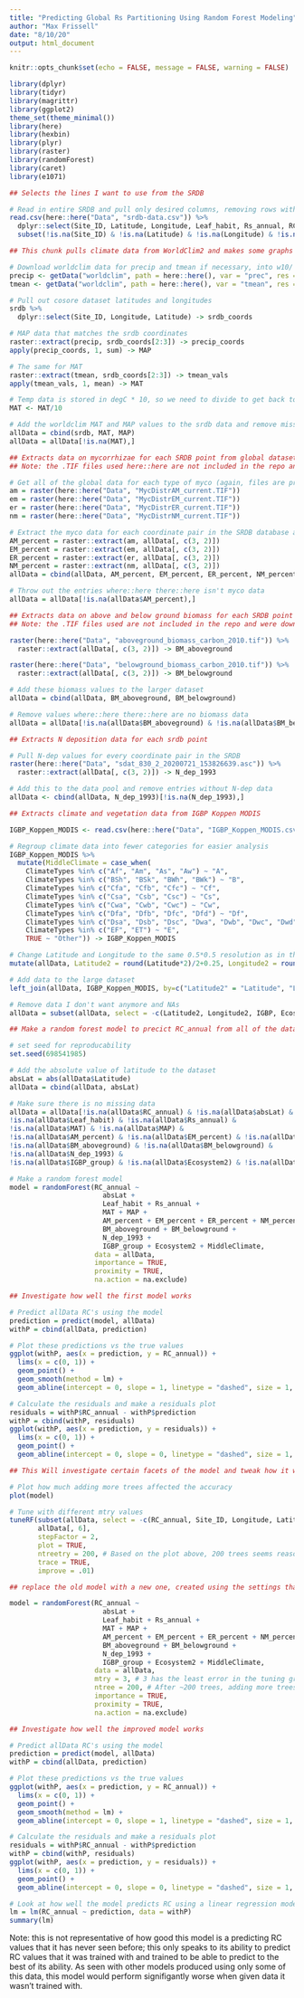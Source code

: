 ```yaml
---
title: "Predicting Global Rs Partitioning Using Random Forest Modeling"
author: "Max Frissell"
date: "8/10/20"
output: html_document
---
```


```r
knitr::opts_chunk$set(echo = FALSE, message = FALSE, warning = FALSE)

library(dplyr)
library(tidyr)
library(magrittr)
library(ggplot2)
theme_set(theme_minimal())
library(here)
library(hexbin)
library(plyr)
library(raster)
library(randomForest)
library(caret)
library(e1071)
```

```r
## Selects the lines I want to use from the SRDB

# Read in entire SRDB and pull only desired columns, removing rows with missing values
read.csv(here::here("Data", "srdb-data.csv")) %>%
  dplyr::select(Site_ID, Latitude, Longitude, Leaf_habit, Rs_annual, RC_annual, Manipulation) %>%
  subset(!is.na(Site_ID) & !is.na(Latitude) & !is.na(Longitude) & !is.na(Leaf_habit) & !is.na(Rs_annual) & RC_annual > 0 & RC_annual < 1 & !is.na(RC_annual) & Manipulation == "None") -> srdb
```

```r
## This chunk pulls climate data from WorldClim2 and makes some graphs from the mean annual temperature and precipitation data

# Download worldclim data for precip and tmean if necessary, into w10/ folder
precip <- getData("worldclim", path = here::here(), var = "prec", res = 10, download = !file.exists("wc10/prec1.hdr"))
tmean <- getData("worldclim", path = here::here(), var = "tmean", res = 10, download = !file.exists("wc10/wc10/tmean1.hdr"))

# Pull out cosore dataset latitudes and longitudes
srdb %>%
  dplyr::select(Site_ID, Longitude, Latitude) -> srdb_coords

# MAP data that matches the srdb coordinates
raster::extract(precip, srdb_coords[2:3]) -> precip_coords
apply(precip_coords, 1, sum) -> MAP

# The same for MAT
raster::extract(tmean, srdb_coords[2:3]) -> tmean_vals
apply(tmean_vals, 1, mean) -> MAT

# Temp data is stored in degC * 10, so we need to divide to get back to degC
MAT <- MAT/10

# Add the worldclim MAT and MAP values to the srdb data and remove missing values
allData = cbind(srdb, MAT, MAP)
allData = allData[!is.na(MAT),]
```

``` r
## Extracts data on mycorrhizae for each SRDB point from global dataset from Soudzilovskaia et al. 2019
## Note: the .TIF files used here::here are not included in the repo and were downloaded from https://github.com/nasoudzilovskaia/Soudzilovskaia_NatureComm_MycoMaps/tree/master/Maps_Myco_veg_current on 7/14/20

# Get all of the global data for each type of myco (again, files are pre-downloaded and not in the GitHub repo)
am = raster(here::here("Data", "MycDistrAM_current.TIF"))
em = raster(here::here("Data", "MycDistrEM_current.TIF"))
er = raster(here::here("Data", "MycDistrER_current.TIF"))
nm = raster(here::here("Data", "MycDistrNM_current.TIF"))

# Extract the myco data for each coordinate pair in the SRDB database and add it to the rest of the data
AM_percent = raster::extract(am, allData[, c(3, 2)])
EM_percent = raster::extract(em, allData[, c(3, 2)])
ER_percent = raster::extract(er, allData[, c(3, 2)])
NM_percent = raster::extract(nm, allData[, c(3, 2)])
allData = cbind(allData, AM_percent, EM_percent, ER_percent, NM_percent)

# Throw out the entries where::here there::here isn't myco data
allData = allData[!is.na(allData$AM_percent),]
```

``` r
## Extracts data on above and below ground biomass for each SRDB point from global dataset from Spawn et al. 2020
## Note: the .TIF files used are not included in the repo and were downloaded from https://daac.ornl.gov/cgi-bin/dsviewer.pl?ds_id=1763 on 7/15/20

raster(here::here("Data", "aboveground_biomass_carbon_2010.tif")) %>%
  raster::extract(allData[, c(3, 2)]) -> BM_aboveground

raster(here::here("Data", "belowground_biomass_carbon_2010.tif")) %>%
  raster::extract(allData[, c(3, 2)]) -> BM_belowground

# Add these biomass values to the larger dataset
allData = cbind(allData, BM_aboveground, BM_belowground)

# Remove values where::here there::here are no biomass data
allData = allData[!is.na(allData$BM_aboveground) & !is.na(allData$BM_belowground),]
```

``` r
## Extracts N deposition data for each srdb point

# Pull N-dep values for every coordinate pair in the SRDB
raster(here::here("Data", "sdat_830_2_20200721_153826639.asc")) %>%
  raster::extract(allData[, c(3, 2)]) -> N_dep_1993

# Add this to the data pool and remove entries without N-dep data
allData <- cbind(allData, N_dep_1993)[!is.na(N_dep_1993),]
```

``` r
## Extracts climate and vegetation data from IGBP Koppen MODIS

IGBP_Koppen_MODIS <- read.csv(here::here("Data", "IGBP_Koppen_MODIS.csv"))

# Regroup climate data into fewer categories for easier analysis
IGBP_Koppen_MODIS %>% 
  mutate(MiddleClimate = case_when(
    ClimateTypes %in% c("Af", "Am", "As", "Aw") ~ "A",
    ClimateTypes %in% c("BSh", "BSk", "BWh", "BWk") ~ "B",
    ClimateTypes %in% c("Cfa", "Cfb", "Cfc") ~ "Cf",
    ClimateTypes %in% c("Csa", "Csb", "Csc") ~ "Cs",
    ClimateTypes %in% c("Cwa", "Cwb", "Cwc") ~ "Cw",
    ClimateTypes %in% c("Dfa", "Dfb", "Dfc", "Dfd") ~ "Df",
    ClimateTypes %in% c("Dsa", "Dsb", "Dsc", "Dwa", "Dwb", "Dwc", "Dwd") ~ "Dsw",
    ClimateTypes %in% c("EF", "ET") ~ "E",
    TRUE ~ "Other")) -> IGBP_Koppen_MODIS

# Change Latitude and Longitude to the same 0.5*0.5 resolution as in the dataset
mutate(allData, Latitude2 = round(Latitude*2)/2+0.25, Longitude2 = round(Longitude*2)/2+0.25) -> allData

# Add data to the large dataset
left_join(allData, IGBP_Koppen_MODIS, by=c("Latitude2" = "Latitude", "Longitude2" = "Longitude")) -> allData

# Remove data I don't want anymore and NAs
allData = subset(allData, select = -c(Latitude2, Longitude2, IGBP, Ecosystem, ClimateTypes, barren_yn))
```

``` r
## Make a random forest model to precict RC_annual from all of the data

# set seed for reproducability
set.seed(698541985)

# Add the absolute value of latitude to the dataset
absLat = abs(allData$Latitude)
allData = cbind(allData, absLat)

# Make sure there is no missing data
allData = allData[!is.na(allData$RC_annual) & !is.na(allData$absLat) &
!is.na(allData$Leaf_habit) & !is.na(allData$Rs_annual) &
!is.na(allData$MAT) & !is.na(allData$MAP) &
!is.na(allData$AM_percent) & !is.na(allData$EM_percent) & !is.na(allData$ER_percent) & !is.na(allData$NM_percent) &
!is.na(allData$BM_aboveground) & !is.na(allData$BM_belowground) &
!is.na(allData$N_dep_1993) &
!is.na(allData$IGBP_group) & !is.na(allData$Ecosystem2) & !is.na(allData$MiddleClimate),]

# Make a random forest model
model = randomForest(RC_annual ~
                       absLat +
                       Leaf_habit + Rs_annual +
                       MAT + MAP +
                       AM_percent + EM_percent + ER_percent + NM_percent +
                       BM_aboveground + BM_belowground +
                       N_dep_1993 +
                       IGBP_group + Ecosystem2 + MiddleClimate,
                     data = allData,
                     importance = TRUE, 
                     proximity = TRUE,
                     na.action = na.exclude)
```

```r
## Investigate how well the first model works

# Predict allData RC's using the model
prediction = predict(model, allData)
withP = cbind(allData, prediction)

# Plot these predictions vs the true values
ggplot(withP, aes(x = prediction, y = RC_annual)) +
  lims(x = c(0, 1)) +
  geom_point() +
  geom_smooth(method = lm) +
  geom_abline(intercept = 0, slope = 1, linetype = "dashed", size = 1, color = "red")

# Calculate the residuals and make a residuals plot
residuals = withP$RC_annual - withP$prediction
withP = cbind(withP, residuals)
ggplot(withP, aes(x = prediction, y = residuals)) +
  lims(x = c(0, 1)) +
  geom_point() +
  geom_abline(intercept = 0, slope = 0, linetype = "dashed", size = 1, color = "red")
```

``` r
## This Will investigate certain facets of the model and tweak how it was made to hopefully make more accurate predictions

# Plot how much adding more trees affected the accuracy
plot(model)

# Tune with different mtry values
tuneRF(subset(allData, select = -c(RC_annual, Site_ID, Longitude, Latitude, Manipulation)), 
       allData[, 6],
       stepFactor = 2,
       plot = TRUE,
       ntreetry = 200, # Based on the plot above, 200 trees seems reasonable
       trace = TRUE,
       improve = .01)
```

``` r
## replace the old model with a new one, created using the settings that the tuning graphs show are the best

model = randomForest(RC_annual ~
                       absLat +
                       Leaf_habit + Rs_annual +
                       MAT + MAP +
                       AM_percent + EM_percent + ER_percent + NM_percent +
                       BM_aboveground + BM_belowground +
                       N_dep_1993 +
                       IGBP_group + Ecosystem2 + MiddleClimate,
                     data = allData,
                     mtry = 3, # 3 has the least error in the tuning graph
                     ntree = 200, # After ~200 trees, adding more trees doesn't seem to make a difference
                     importance = TRUE, 
                     proximity = TRUE,
                     na.action = na.exclude)
```

``` r
## Investigate how well the improved model works

# Predict allData RC's using the model
prediction = predict(model, allData)
withP = cbind(allData, prediction)

# Plot these predictions vs the true values
ggplot(withP, aes(x = prediction, y = RC_annual)) +
  lims(x = c(0, 1)) +
  geom_point() +
  geom_smooth(method = lm) +
  geom_abline(intercept = 0, slope = 1, linetype = "dashed", size = 1, color = "red")

# Calculate the residuals and make a residuals plot
residuals = withP$RC_annual - withP$prediction
withP = cbind(withP, residuals)
ggplot(withP, aes(x = prediction, y = residuals)) +
  lims(x = c(0, 1)) +
  geom_point() +
  geom_abline(intercept = 0, slope = 0, linetype = "dashed", size = 1, color = "red")

# Look at how well the model predicts RC using a linear regression model on the RF model output
lm = lm(RC_annual ~ prediction, data = withP)
summary(lm)
```

Note: this is not representative of how good this model is a predicting RC values that it has never seen before; 
this only speaks to its ability to predict RC values that it was trained with and trained to be able to predict to the best of its ability.
As seen with other models produced using only some of this data, this model would perform signifigantly worse when given data it wasn't trained with.